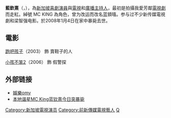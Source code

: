 {{unreferenced|time=2018-08-31T03:41:05+00:00}}
{{藝人
| 姓名 = 藍欽熹 
| 類型 = 男演员
| 圖片 = 
| 圖片尺寸 = 
| 圖片簡介 = 
| 英文名 = Jimmy Nah
| 原名 = 藍欽喜
| 其他藝名 = 藍顉嘻
| 綽號 = MC KING
| 國籍 = {{SIN}}
| 出生日期 = 1968年4月13日
| 出生地點 = {{SIN}}
| 逝世日期 = {{death date and age|2008|1|4|1968|4|13}}
| 逝世地點 = {{SIN}}
| 職業 = [[喜劇演員|喜劇演員]]、[[主持人|主持人]]
| 語言 = [[國語|國語]]
| 教育程度 = 
| 宗教信仰 = 
| 配偶 = 未婚
| 活躍年代 = 1988年至 2008年
| 經紀公司 = 梁家班，[[新傳媒|新傳媒]]
| imdb = 1120340
}}

'''藍欽熹'''（{{lang|en|'''Jimmy Nah'''}}，{{bd|1968年|4月13日|2008年|1月4日|catIdx=L藍}}），為[[新加坡|新加坡]][[喜劇演員|喜劇演員]]與[[電視|電視]]和[[廣播|廣播]][[主持人|主持人]]，最初是拍攝我愛芳鄰[[電視劇|電視劇]]而走紅。綽號 MC KING 為角色，曾为改运而改名蓝顉嘻。参与过不少新传媒電視劇和梁智强电影。於2008年1月4日在家中暴毙去世。

==電影==
[[跑吧孩子|跑吧孩子]]（2003） 飾 賣鞋子的人

[[小孩不笨2|小孩不笨2]]（2006） 飾 假警探

==外部链接==
* [http://www.omy.sg/showbiz/enews/200801/20080104_001_mcking.html 娛樂omy]{{Dead link|date=2018年6月 |bot=InternetArchiveBot |fix-attempted=no }}
* [http://realtime.zaobao.com/2008/01/080104_31.shtml 本地谐星MC King蓝钦熹今日突暴毙]{{dead link|date=2018年4月 |bot=InternetArchiveBot |fix-attempted=yes }}

{{新加坡娛樂人物小作品}}
{{DEFAULTSORT:Lan藍}}
[[Category:新加坡電視演员|Category:新加坡電視演员]]
[[Category:前新傳媒電視藝人|Category:前新傳媒電視藝人]]
[[Category:藍姓|Q]]